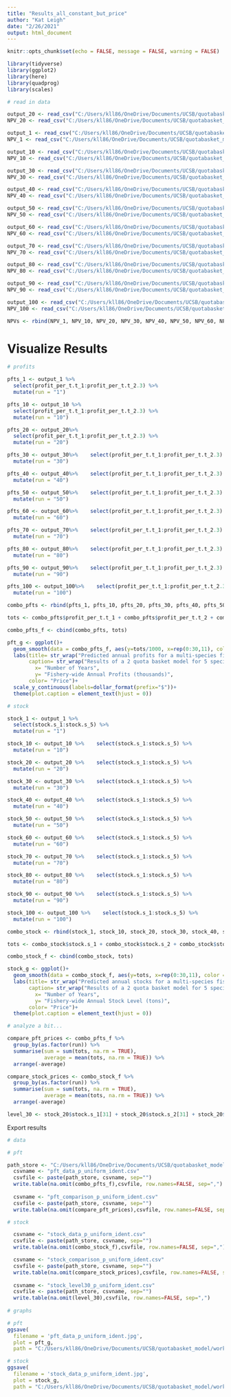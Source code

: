 ```yaml
---
title: "Results_all_constant_but_price"
author: "Kat Leigh"
date: "2/26/2021"
output: html_document
---
```


```r
knitr::opts_chunk$set(echo = FALSE, message = FALSE, warning = FALSE)

library(tidyverse)
library(ggplot2)
library(here)
library(quadprog)
library(scales)
```

```r

# read in data

output_20 <- read_csv("C:/Users/kll86/OneDrive/Documents/UCSB/quotabasket_model/working_model/price and cost explore/model run result files/price and cost exploreoutput_p20.csv")
NPV_20 <- read_csv("C:/Users/kll86/OneDrive/Documents/UCSB/quotabasket_model/working_model/price and cost explore/model run result files/price and cost exploreNPV_p20.csv")

output_1 <- read_csv("C:/Users/kll86/OneDrive/Documents/UCSB/quotabasket_model/working_model/price and cost explore/model run result files/price and cost exploreoutput_p1.csv")
NPV_1 <- read_csv("C:/Users/kll86/OneDrive/Documents/UCSB/quotabasket_model/working_model/price and cost explore/model run result files/price and cost exploreNPV_p1.csv")

output_10 <- read_csv("C:/Users/kll86/OneDrive/Documents/UCSB/quotabasket_model/working_model/price and cost explore/model run result files/price and cost exploreoutput_p10.csv")
NPV_10 <- read_csv("C:/Users/kll86/OneDrive/Documents/UCSB/quotabasket_model/working_model/price and cost explore/model run result files/price and cost exploreNPV_p10.csv")

output_30 <- read_csv("C:/Users/kll86/OneDrive/Documents/UCSB/quotabasket_model/working_model/price and cost explore/model run result files/price and cost exploreoutput_p30.csv")
NPV_30 <- read_csv("C:/Users/kll86/OneDrive/Documents/UCSB/quotabasket_model/working_model/price and cost explore/model run result files/price and cost exploreNPV_p30.csv")

output_40 <- read_csv("C:/Users/kll86/OneDrive/Documents/UCSB/quotabasket_model/working_model/price and cost explore/model run result files/price and cost exploreoutput_p40.csv")
NPV_40 <- read_csv("C:/Users/kll86/OneDrive/Documents/UCSB/quotabasket_model/working_model/price and cost explore/model run result files/price and cost exploreNPV_p40.csv")

output_50 <- read_csv("C:/Users/kll86/OneDrive/Documents/UCSB/quotabasket_model/working_model/price and cost explore/model run result files/price and cost exploreoutput_p50.csv")
NPV_50 <- read_csv("C:/Users/kll86/OneDrive/Documents/UCSB/quotabasket_model/working_model/price and cost explore/model run result files/price and cost exploreNPV_p50.csv")

output_60 <- read_csv("C:/Users/kll86/OneDrive/Documents/UCSB/quotabasket_model/working_model/price and cost explore/model run result files/price and cost exploreoutput_p60.csv")
NPV_60 <- read_csv("C:/Users/kll86/OneDrive/Documents/UCSB/quotabasket_model/working_model/price and cost explore/model run result files/price and cost exploreNPV_p60.csv")

output_70 <- read_csv("C:/Users/kll86/OneDrive/Documents/UCSB/quotabasket_model/working_model/price and cost explore/model run result files/price and cost exploreoutput_p70.csv")
NPV_70 <- read_csv("C:/Users/kll86/OneDrive/Documents/UCSB/quotabasket_model/working_model/price and cost explore/model run result files/price and cost exploreNPV_p70.csv")

output_80 <- read_csv("C:/Users/kll86/OneDrive/Documents/UCSB/quotabasket_model/working_model/price and cost explore/model run result files/price and cost exploreoutput_p80.csv")
NPV_80 <- read_csv("C:/Users/kll86/OneDrive/Documents/UCSB/quotabasket_model/working_model/price and cost explore/model run result files/price and cost exploreNPV_p80.csv")

output_90 <- read_csv("C:/Users/kll86/OneDrive/Documents/UCSB/quotabasket_model/working_model/price and cost explore/model run result files/price and cost exploreoutput_p90.csv")
NPV_90 <- read_csv("C:/Users/kll86/OneDrive/Documents/UCSB/quotabasket_model/working_model/price and cost explore/model run result files/price and cost exploreNPV_p90.csv")

output_100 <- read_csv("C:/Users/kll86/OneDrive/Documents/UCSB/quotabasket_model/working_model/price and cost explore/model run result files/price and cost exploreoutput_p100.csv")
NPV_100 <- read_csv("C:/Users/kll86/OneDrive/Documents/UCSB/quotabasket_model/working_model/price and cost explore/model run result files/price and cost exploreNPV_p100.csv")

NPVs <- rbind(NPV_1, NPV_10, NPV_20, NPV_30, NPV_40, NPV_50, NPV_60, NPV_70, NPV_80, NPV_90, NPV_100)

```
# Visualize Results

```r
# profits

pfts_1 <- output_1 %>% 
  select(profit_per_t.t_1:profit_per_t.t_2.3) %>% 
  mutate(run = "1")

pfts_10 <- output_10 %>% 
  select(profit_per_t.t_1:profit_per_t.t_2.3) %>% 
  mutate(run = "10")

pfts_20 <- output_20%>% 
  select(profit_per_t.t_1:profit_per_t.t_2.3) %>% 
  mutate(run = "20")

pfts_30 <- output_30%>%    select(profit_per_t.t_1:profit_per_t.t_2.3) %>% 
  mutate(run = "30")

pfts_40 <- output_40%>%    select(profit_per_t.t_1:profit_per_t.t_2.3) %>% 
  mutate(run = "40")

pfts_50 <- output_50%>%    select(profit_per_t.t_1:profit_per_t.t_2.3) %>% 
  mutate(run = "50")

pfts_60 <- output_60%>%    select(profit_per_t.t_1:profit_per_t.t_2.3) %>% 
  mutate(run = "60")

pfts_70 <- output_70%>%    select(profit_per_t.t_1:profit_per_t.t_2.3) %>% 
  mutate(run = "70")

pfts_80 <- output_80%>%    select(profit_per_t.t_1:profit_per_t.t_2.3) %>% 
  mutate(run = "80")

pfts_90 <- output_90%>%    select(profit_per_t.t_1:profit_per_t.t_2.3) %>% 
  mutate(run = "90")

pfts_100 <- output_100%>%    select(profit_per_t.t_1:profit_per_t.t_2.3) %>% 
  mutate(run = "100")

combo_pfts <- rbind(pfts_1, pfts_10, pfts_20, pfts_30, pfts_40, pfts_50, pfts_60, pfts_70, pfts_80, pfts_90, pfts_100)

tots <- combo_pfts$profit_per_t.t_1 + combo_pfts$profit_per_t.t_2 + combo_pfts$profit_per_t.t_2.1 + combo_pfts$profit_per_t.t_2.2 + combo_pfts$profit_per_t.t_2.3

combo_pfts_f <- cbind(combo_pfts, tots)

```

```r
pft_g <- ggplot()+
  geom_smooth(data = combo_pfts_f, aes(y=tots/1000, x=rep(0:30,11), color = as.factor(run)), se = FALSE)+ theme_minimal()+
  labs(title= str_wrap("Predicted annual profits for a multi-species fishery under 2 quota baskets", 80),
       caption= str_wrap("Results of a 2 quota basket model for 5 species and 5 technologies parameterized such that species only differ in their respective intrinsic growth rate 'r' (initial stock sizes, costs, catchabilities, prices, and carrying capacities are identical). Model was run for 10 different mortality coefficients ranging from 0.1 to 1. Mortality coefficients define the total combined biomass that can be extracted per year as a proportion of the total available biomass for that year.", 100),
         x= "Number of Years",
         y= "Fishery-wide Annual Profits (thousands)",
       color= "Price")+
  scale_y_continuous(labels=dollar_format(prefix="$"))+
  theme(plot.caption = element_text(hjust = 0))

```
```r
# stock

stock_1 <- output_1 %>% 
  select(stock.s_1:stock.s_5) %>% 
  mutate(run = "1")

stock_10 <- output_10 %>%    select(stock.s_1:stock.s_5) %>% 
  mutate(run = "10")

stock_20 <- output_20 %>%    select(stock.s_1:stock.s_5) %>% 
  mutate(run = "20")

stock_30 <- output_30 %>%    select(stock.s_1:stock.s_5) %>% 
  mutate(run = "30")

stock_40 <- output_40 %>%    select(stock.s_1:stock.s_5) %>% 
  mutate(run = "40")

stock_50 <- output_50 %>%    select(stock.s_1:stock.s_5) %>% 
  mutate(run = "50")

stock_60 <- output_60 %>%    select(stock.s_1:stock.s_5) %>% 
  mutate(run = "60")

stock_70 <- output_70 %>%    select(stock.s_1:stock.s_5) %>% 
  mutate(run = "70")

stock_80 <- output_80 %>%    select(stock.s_1:stock.s_5) %>% 
  mutate(run = "80")

stock_90 <- output_90 %>%    select(stock.s_1:stock.s_5) %>% 
  mutate(run = "90")

stock_100 <- output_100 %>%    select(stock.s_1:stock.s_5) %>% 
  mutate(run = "100")

combo_stock <- rbind(stock_1, stock_10, stock_20, stock_30, stock_40, stock_50, stock_60, stock_70, stock_80, stock_90, stock_100)

tots <- combo_stock$stock.s_1 + combo_stock$stock.s_2 + combo_stock$stock.s_3 + combo_stock$stock.s_4 + combo_stock$stock.s_5

combo_stock_f <- cbind(combo_stock, tots)

```

```r
stock_g <- ggplot()+
  geom_smooth(data = combo_stock_f, aes(y=tots, x=rep(0:30,11), color = as.factor(run)), se = FALSE)+ theme_minimal()+
  labs(title= str_wrap("Predicted annual stocks for a multi-species fishery under 2 quota baskets", 80),
       caption= str_wrap("Results of a 2 quota basket model for 5 species and 5 technologies parameterized such that species only differ in their respective intrinsic growth rate 'r' (initial stock sizes, costs, catchabilities, prices, and carrying capacities are identical). Model was run for 11 different mortality coefficients ranging from 0 to 1. Mortality coefficients define the total combined biomass that can be extracted per year as a proportion of the total available biomass for that year. Thus, a mortality coefficient of zero is equivalent to an open-access fishery", 100),
         x= "Number of Years",
         y= "Fishery-wide Annual Stock Level (tons)",
       color= "Price")+
  theme(plot.caption = element_text(hjust = 0))

```

```r
# analyze a bit...

compare_pft_prices <- combo_pfts_f %>% 
  group_by(as.factor(run)) %>% 
  summarise(sum = sum(tots, na.rm = TRUE),
            average = mean(tots, na.rm = TRUE)) %>% 
  arrange(-average)

compare_stock_prices <- combo_stock_f %>% 
  group_by(as.factor(run)) %>% 
  summarise(sum = sum(tots, na.rm = TRUE),
            average = mean(tots, na.rm = TRUE)) %>% 
  arrange(-average)

level_30 <- stock_20$stock.s_1[31] + stock_20$stock.s_2[31] + stock_20$stock.s_3[31] + stock_20$stock.s_4[31] + stock_20$stock.s_5[31]

```

Export results

```r
# data

# pft

path_store <- "C:/Users/kll86/OneDrive/Documents/UCSB/quotabasket_model/working_model/price and cost explore/analysis data files/"
  csvname <- "pft_data_p_uniform_ident.csv"
  csvfile <- paste(path_store, csvname, sep="")
  write.table(na.omit(combo_pfts_f),csvfile, row.names=FALSE, sep=",")
  
  csvname <- "pft_comparison_p_uniform_ident.csv"
  csvfile <- paste(path_store, csvname, sep="")
  write.table(na.omit(compare_pft_prices),csvfile, row.names=FALSE, sep=",")

# stock

  csvname <- "stock_data_p_uniform_ident.csv"
  csvfile <- paste(path_store, csvname, sep="")
  write.table(na.omit(combo_stock_f),csvfile, row.names=FALSE, sep=",")

  csvname <- "stock_comparison_p_uniform_ident.csv"
  csvfile <- paste(path_store, csvname, sep="")
  write.table(na.omit(compare_stock_prices),csvfile, row.names=FALSE, sep=",")
  
  csvname <- "stock_level30_p_uniform_ident.csv"
  csvfile <- paste(path_store, csvname, sep="")
  write.table(na.omit(level_30),csvfile, row.names=FALSE, sep=",")
  
# graphs

# pft
ggsave(
  filename = 'pft_data_p_uniform_ident.jpg',
  plot = pft_g,
  path = "C:/Users/kll86/OneDrive/Documents/UCSB/quotabasket_model/working_model/price and cost explore/analysis graphs/")

# stock
ggsave(
  filename = 'stock_data_p_uniform_ident.jpg',
  plot = stock_g,
  path = "C:/Users/kll86/OneDrive/Documents/UCSB/quotabasket_model/working_model/price and cost explore/analysis graphs/")

```

